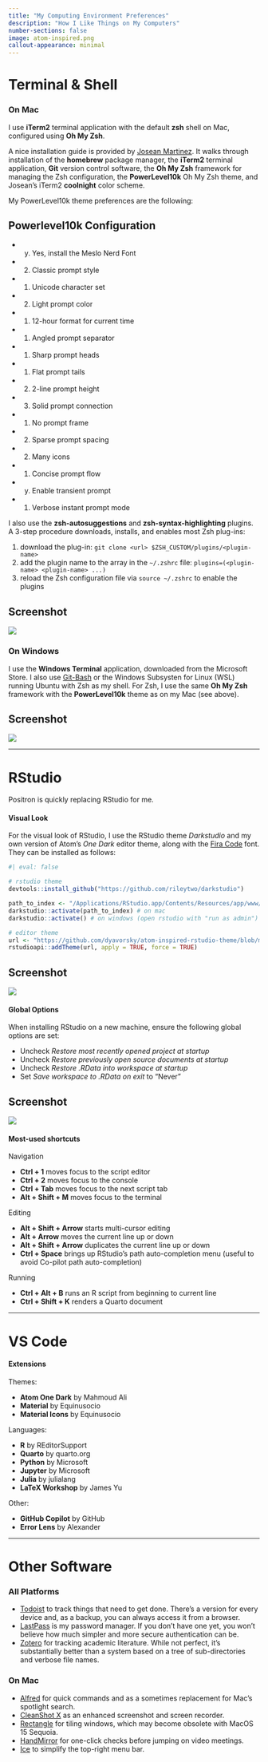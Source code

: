 ```yaml
---
title: "My Computing Environment Preferences"
description: "How I Like Things on My Computers"
number-sections: false
image: atom-inspired.png
callout-appearance: minimal
---
```



# Terminal & Shell

### On Mac

I use **iTerm2** terminal application with the default **zsh** shell on Mac, configured using **Oh My Zsh**.  

A nice installation guide is provided by [Josean Martinez](https://www.josean.com/posts/terminal-setup). It walks through installation of the **homebrew** package manager, the **iTerm2** terminal application, **Git** version control software, the **Oh My Zsh** framework for managing the Zsh configuration, the **PowerLevel10k** Oh My Zsh theme, and Josean's iTerm2 **coolnight** color scheme.

My PowerLevel10k theme preferences are the following:

::: {.callout-note collapse="true"}
## Powerlevel10k Configuration

 - (y) Yes, install the Meslo Nerd Font
 - (2) Classic prompt style
 - (1) Unicode character set
 - (2) Light prompt color
 - (1) 12-hour format for current time
 - (1) Angled prompt separator
 - (1) Sharp prompt heads
 - (1) Flat prompt tails
 - (2) 2-line prompt height
 - (3) Solid prompt connection
 - (1) No prompt frame
 - (2) Sparse prompt spacing
 - (2) Many icons
 - (1) Concise prompt flow
 - (y) Enable transient prompt
 - (1) Verbose instant prompt mode

:::

I also use the **zsh-autosuggestions** and **zsh-syntax-highlighting** plugins. A 3-step procedure downloads, installs, and enables most Zsh plug-ins:

 1. download the plug-in: `git clone <url> $ZSH_CUSTOM/plugins/<plugin-name>`
 1. add the plugin name to the array in the `~/.zshrc` file: `plugins=(<plugin-name> <plugin-name> ...)`
 1. reload the Zsh configuration file via `source ~/.zshrc` to enable the plugins

::: {.callout-note collapse="true"}
## Screenshot

![](iterm2_on_mac.png)

:::

### On Windows

I use the **Windows Terminal** application, downloaded from the Microsoft Store. I also use [Git-Bash](https://git-scm.com/downloads) or the Windows Subsysten for Linux (WSL) running Ubuntu with Zsh as my shell. For Zsh, I use the same **Oh My Zsh** framework with the **PowerLevel10k** theme as on my Mac (see above).

::: {.callout-note collapse="true"}
## Screenshot

![](terminal_on_windows.png)

:::


-----

# RStudio

Positron is quickly replacing RStudio for me.

#### Visual Look

For the visual look of RStudio, I use the RStudio theme *Darkstudio* and my own version of Atom's *One Dark* editor theme, along with the [Fira Code](https://sourceforge.net/projects/fira-code.mirror/) font. They can be installed as follows:

```r
#| eval: false

# rstudio theme
devtools::install_github("https://github.com/rileytwo/darkstudio")

path_to_index <- "/Applications/RStudio.app/Contents/Resources/app/www/index.htm"
darkstudio::activate(path_to_index) # on mac
darkstudio::activate() # on windows (open rstudio with "run as admin")

# editor theme
url <- "https://github.com/dyavorsky/atom-inspired-rstudio-theme/blob/main/atom_inspired.rstheme"
rstudioapi::addTheme(url, apply = TRUE, force = TRUE)
```

::: {.callout-note collapse="true"}
## Screenshot

![](atom-inspired.png)

:::


#### Global Options

When installing RStudio on a new machine, ensure the following global options are set:

 - Uncheck *Restore most recently opened project at startup*
 - Uncheck *Restore previously open source documents at startup*
 - Uncheck *Restore .RData into workspace at startup*
 - Set *Save workspace to .RData on exit* to "Never"

::: {.callout-note collapse="true"}
## Screenshot

![](rstudio_options.png)

:::

#### Most-used shortcuts

Navigation

 - **Ctrl + 1** moves focus to the script editor
 - **Ctrl + 2** moves focus to the console
 - **Ctrl + Tab** moves focus to the next script tab
 - **Alt + Shift + M** moves focus to the terminal

Editing
 
 - **Alt + Shift + Arrow** starts multi-cursor editing
 - **Alt + Arrow** moves the current line up or down
 - **Alt + Shift + Arrow** duplicates the current line up or down
 - **Ctrl + Space** brings up RStudio's path auto-completion menu (useful to avoid Co-pilot path auto-completion)
 
Running
 
 - **Ctrl + Alt + B** runs an R script from beginning to current line
 - **Ctrl + Shift + K** renders a Quarto document
 
 
-----

# VS Code
 
#### Extensions

Themes:

- **Atom One Dark** by Mahmoud Ali
- **Material** by Equinusocio 
- **Material Icons** by Equinusocio

Languages:

- **R** by REditorSupport
- **Quarto** by quarto.org
- **Python** by Microsoft
- **Jupyter** by Microsoft
- **Julia** by julialang
- **LaTeX Workshop** by James Yu


Other:

- **GitHub Copilot** by GitHub
- **Error Lens** by Alexander


-----

# Other Software

### All Platforms

 - [Todoist](https://todoist.com/home) to track things that need to get done. There's a version for every device and, as a backup, you can always access it from a browser.
 - [LastPass](https://www.lastpass.com/) is my password manager.  If you don't have one yet, you won't believe how much simpler and more secure authentication can be.
 - [Zotero](https://www.zotero.org/) for tracking academic literature. While not perfect, it's substantially better than a system based on a tree of sub-directories and verbose file names.

### On Mac

 - [Alfred](https://www.alfredapp.com/) for quick commands and as a sometimes replacement for Mac's spotlight search. 
 - [CleanShot X](https://cleanshot.com/) as an enhanced screenshot and screen recorder.
 - [Rectangle](https://rectangleapp.com/) for tiling windows, which may become obsolete with MacOS 15 Sequoia.
 - [HandMirror](https://apps.apple.com/us/app/hand-mirror/id1502839586?mt=12) for one-click checks before jumping on video meetings.
 - [Ice](https://icemenubar.app/) to simplify the top-right menu bar.




